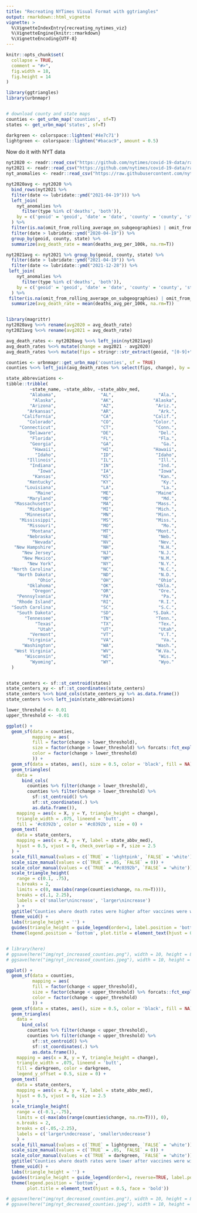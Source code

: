 ```yaml
---
title: "Recreating NYTimes Visual Format with ggtriangles"
output: rmarkdown::html_vignette
vignette: >
  %\VignetteIndexEntry{recreating_nytimes_viz}
  %\VignetteEngine{knitr::rmarkdown}
  %\VignetteEncoding{UTF-8}
---
```


```r
knitr::opts_chunk$set(
  collapse = TRUE,
  comment = "#>",
  fig.width = 18, 
  fig.height = 14
)
```

```r
library(ggtriangles)
library(urbnmapr)


# download county and state maps
counties <- get_urbn_map('counties', sf=T)
states <- get_urbn_map('states', sf=T)

darkgreen <- colorspace::lighten('#4e7c71')
lightgreen <- colorspace::lighten("#bacac9", amount = 0.5)
```


Now do it with NYT data

```r
nyt2020 <- readr::read_csv("https://github.com/nytimes/covid-19-data/raw/master/rolling-averages/us-counties-2020.csv")
nyt2021 <- readr::read_csv("https://github.com/nytimes/covid-19-data/raw/master/rolling-averages/us-counties-2021.csv") 
nyt_anomalies <- readr::read_csv("https://raw.githubusercontent.com/nytimes/covid-19-data/master/rolling-averages/anomalies.csv")
```

```r

nyt2020avg <- nyt2020 %>% 
  bind_rows(nyt2021 %>% 
  filter(date <= lubridate::ymd("2021-04-19"))) %>% 
  left_join(
    nyt_anomalies %>% 
      filter(type %in% c('deaths', 'both')),
    by = c('geoid' = 'geoid', 'date' = 'date', 'county' = 'county', 'state' = 'state')
  ) %>% 
  filter(is.na(omit_from_rolling_average_on_subgeographies) | omit_from_rolling_average_on_subgeographies != 'yes') %>% 
  filter(date > lubridate::ymd("2020-04-19")) %>% 
  group_by(geoid, county, state) %>% 
  summarize(avg_death_rate = mean(deaths_avg_per_100k, na.rm=T))

nyt2021avg <- nyt2021 %>% group_by(geoid, county, state) %>% 
  filter(date > lubridate::ymd("2021-04-19")) %>% 
  filter(date <= lubridate::ymd("2021-12-28")) %>% 
 left_join(
    nyt_anomalies %>% 
      filter(type %in% c('deaths', 'both')),
    by = c('geoid' = 'geoid', 'date' = 'date', 'county' = 'county', 'state' = 'state')
  ) %>% 
 filter(is.na(omit_from_rolling_average_on_subgeographies) | omit_from_rolling_average_on_subgeographies != 'yes') %>% 
  summarize(avg_death_rate = mean(deaths_avg_per_100k, na.rm=T))


library(magrittr)
nyt2020avg %<>% rename(avg2020 = avg_death_rate)
nyt2021avg %<>% rename(avg2021 = avg_death_rate)

avg_death_rates <- nyt2020avg %<>% left_join(nyt2021avg)
avg_death_rates %<>% mutate(change = avg2021 - avg2020)
avg_death_rates %<>% mutate(fips = stringr::str_extract(geoid, "[0-9]+"))

counties <- urbnmapr::get_urbn_map('counties', sf = TRUE)
counties %<>% left_join(avg_death_rates %>% select(fips, change), by = c('county_fips' = 'fips'))

state_abbreviations <- 
tibble::tribble(
         ~state_name, ~state_abbv, ~state_abbv_med,
         "Alabama",                 "AL",                 "Ala.",
          "Alaska",                 "AK",               "Alaska",
         "Arizona",                 "AZ",                "Ariz.",
        "Arkansas",                 "AR",                 "Ark.",
      "California",                 "CA",               "Calif.",
        "Colorado",                 "CO",               "Color.",
     "Connecticut",                 "CT",                "Conn.",
        "Delaware",                 "DE",                 "Del.",
         "Florida",                 "FL",                 "Fla.",
         "Georgia",                 "GA",                  "Ga.",
          "Hawaii",                 "HI",               "Hawaii",
           "Idaho",                 "ID",                "Idaho",
        "Illinois",                 "IL",                 "Ill.",
         "Indiana",                 "IN",                 "Ind.",
            "Iowa",                 "IA",                 "Iowa",
          "Kansas",                 "KS",                 "Kan.",
        "Kentucky",                 "KY",                  "Ky.",
       "Louisiana",                 "LA",                  "La.",
           "Maine",                 "ME",                "Maine",
        "Maryland",                 "MD",                  "Md.",
   "Massachusetts",                 "MA",                "Mass.",
        "Michigan",                 "MI",                "Mich.",
       "Minnesota",                 "MN",                "Minn.",
     "Mississippi",                 "MS",                "Miss.",
        "Missouri",                 "MO",                  "Mo.",
         "Montana",                 "MT",                "Mont.",
        "Nebraska",                 "NE",                 "Neb.",
          "Nevada",                 "NV",                 "Nev.",
   "New Hampshire",                 "NH",                 "N.H.",
      "New Jersey",                 "NJ",                 "N.J.",
      "New Mexico",                 "NM",                 "N.M.",
        "New York",                 "NY",                 "N.Y.",
  "North Carolina",                 "NC",                 "N.C.",
    "North Dakota",                 "ND",                 "N.D.",
            "Ohio",                 "OH",                 "Ohio",
        "Oklahoma",                 "OK",                "Okla.",
          "Oregon",                 "OR",                 "Ore.",
    "Pennsylvania",                 "PA",                  "Pa.",
    "Rhode Island",                 "RI",                 "R.I.",
  "South Carolina",                 "SC",                 "S.C.",
    "South Dakota",                 "SD",               "S.Dak.",
       "Tennessee",                 "TN",                "Tenn.",
           "Texas",                 "TX",                 "Tex.",
            "Utah",                 "UT",                 "Utah",
         "Vermont",                 "VT",                 "V.T.",
        "Virginia",                 "VA",                  "Va.",
      "Washington",                 "WA",                "Wash.",
   "West Virginia",                 "WV",                "W.Va.",
       "Wisconsin",                 "WI",                 "Wis.",
         "Wyoming",                 "WY",                 "Wyo."
  )


state_centers <- sf::st_centroid(states)
state_centers_xy <- sf::st_coordinates(state_centers)
state_centers %<>% bind_cols(state_centers_xy %>% as.data.frame())
state_centers %<>% left_join(state_abbreviations)

lower_threshold <- 0.01
upper_threshold <- -0.01

```

```r
ggplot() +
  geom_sf(data = counties,
          mapping = aes(
          fill = factor(change > lower_threshold),
          size = factor(change > lower_threshold) %>% forcats::fct_explicit_na(na_level = "FALSE"),
          color = factor(change > lower_threshold)
          )) +
  geom_sf(data = states, aes(), size = 0.5, color = 'black', fill = NA) +
  geom_triangles(
    data =
      bind_cols(
        counties %>% filter(change > lower_threshold),
        counties %>% filter(change > lower_threshold) %>%
          sf::st_centroid() %>%
          sf::st_coordinates(.) %>%
          as.data.frame()),
    mapping = aes(x = X, y = Y, triangle_height = change),
    triangle_width = .075, lineend = 'butt',
    fill = '#c0392b', color = '#c0392b', size = 0) +
  geom_text(
    data = state_centers, 
    mapping = aes(x = X, y = Y, label = state_abbv_med),
    hjust = 0.5, vjust = 0, check_overlap = F, size = 2.5
  ) + 
  scale_fill_manual(values = c(`TRUE` = 'lightpink', `FALSE` = 'white')) +
  scale_size_manual(values = c(`TRUE` = .05, `FALSE` = 0)) +
  scale_color_manual(values = c(`TRUE` = "#c0392b", `FALSE` = 'white')) +
  scale_triangle_height(
    range = c(0.1, .75),
    n.breaks = 2,
    limits = c(0, max(abs(range(counties$change, na.rm=T)))),
    breaks = c(.1, 2.25),
    labels = c('smaller\nincrease', 'larger\nincrease')
    ) + 
  ggtitle("Counties where death rates were higher after vaccines were widely available") + 
  theme_void() + 
  labs(triangle_height = '') + 
  guides(triangle_height = guide_legend(order=1, label.position = 'bottom'), color = 'none', fill = 'none', size = 'none') + 
  theme(legend.position = 'bottom', plot.title = element_text(hjust = 0.5, face = 'bold'))


# library(here)
# ggsave(here("img/nyt_increased_counties.png"), width = 10, height = 8)
# ggsave(here("img/nyt_increased_counties.jpeg"), width = 10, height = 8)
```

```r
ggplot() +
  geom_sf(data = counties,
          mapping = aes(
          fill = factor(change < upper_threshold),
          size = factor(change < upper_threshold) %>% forcats::fct_explicit_na(na_level = "FALSE"),
          color = factor(change < upper_threshold)
          )) +
  geom_sf(data = states, aes(), size = 0.5, color = 'black', fill = NA) +
  geom_triangles(
    data =
      bind_cols(
        counties %>% filter(change < upper_threshold),
        counties %>% filter(change < upper_threshold) %>%
          sf::st_centroid() %>%
          sf::st_coordinates(.) %>%
          as.data.frame()),
    mapping = aes(x = X, y = Y, triangle_height = change),
    triangle_width = .075, lineend = 'butt',
    fill = darkgreen, color = darkgreen,
    legend_y_offset = 0.5, size = 0) +
  geom_text(
    data = state_centers, 
    mapping = aes(x = X, y = Y, label = state_abbv_med),
    hjust = 0.5, vjust = 0, size = 2.5
  ) + 
  scale_triangle_height(
    range = c(-0.1,-.75),
    limits = c(-max(abs(range(counties$change, na.rm=T))), 0),
    n.breaks = 2,
    breaks = c(-.05,-2.25),
    labels = c('larger\ndecrease', 'smaller\ndecrease')
    ) + 
  scale_fill_manual(values = c(`TRUE` = lightgreen, `FALSE` = 'white')) +
  scale_size_manual(values = c(`TRUE` = .05, `FALSE` = 0)) +
  scale_color_manual(values = c(`TRUE` = darkgreen, `FALSE` = 'white')) +
  ggtitle("Counties where death rates were lower after vaccines were widely available") + 
  theme_void() + 
  labs(triangle_height = '') + 
  guides(triangle_height = guide_legend(order=1, reverse=TRUE, label.position = 'bottom'), color = 'none', fill = 'none', size = 'none') + 
  theme(legend.position = 'bottom',
        plot.title = element_text(hjust = 0.5, face = 'bold'))

# ggsave(here("img/nyt_decreased_counties.png"), width = 10, height = 8)
# ggsave(here("img/nyt_decreased_counties.jpeg"), width = 10, height = 8)
```
